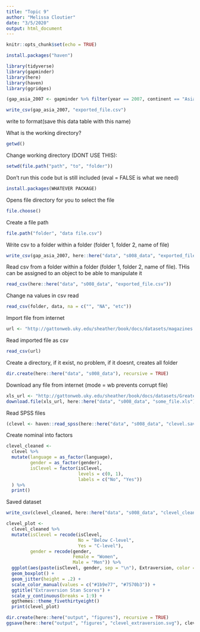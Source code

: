 ```yaml
---
title: "Topic 9"
author: "Melissa Cloutier"
date: "3/5/2020"
output: html_document
---
```


```r
knitr::opts_chunk$set(echo = TRUE)
```
```r
install.packages("haven")
```

```r
library(tidyverse)
library(gapminder)
library(here)
library(haven)
library(ggridges)
```

```r
(gap_asia_2007 <- gapminder %>% filter(year == 2007, continent == "Asia"))
```

```r
write_csv(gap_asia_2007, "exported_file.csv") 
```
write to format(save this data table with this name)

What is the working directory?
```r
getwd()
```

Change working directory (DONT USE THIS):

```r
setwd(file.path("path", "to", "folder"))
```


Don't run this code but is still included (eval = FALSE is what we need)
```r
install.packages(WHATEVER PACKAGE)
```

Opens file directory for you to select the file
```r
file.choose()
```


Create a file path
```r
file.path("folder", "data file.csv")
```


Write csv to a folder within a folder (folder 1, folder 2, name of file)
```r
write_csv(gap_asia_2007, here::here("data", "s008_data", "exported_file.csv"))
```


Read csv from a folder within a folder (folder 1, folder 2, name of file). THis can be assigned to an object to be able to manipulate it
```r
read_csv(here::here("data", "s008_data", "exported_file.csv"))
```

Change na values in csv read
```r
read_csv(folder, data, na = c("", "NA", "etc"))
```

Import file from internet
```r
url <- "http://gattonweb.uky.edu/sheather/book/docs/datasets/magazines.csv"
```

Read imported file as csv
```r
read_csv(url)
```

Create a directory, if it exist, no problem, if it doesnt, creates all folder
```r
dir.create(here::here("data", "s008_data"), recursive = TRUE)
```


Download any file from internet (mode = wb prevents corrupt file)
```r
xls_url <- "http://gattonweb.uky.edu/sheather/book/docs/datasets/GreatestGivers.xls"
download.file(xls_url, here::here("data", "s008_data", "some_file.xls"), mode = "wb")
```

Read SPSS files
```r
(clevel <- haven::read_spss(here::here("data", "s008_data", "clevel.sav")))
```

Create nominal into factors
```r
clevel_cleaned <-
  clevel %>% 
  mutate(language = as_factor(language),
         gender = as_factor(gender),
         isClevel = factor(isClevel, 
                           levels = c(0, 1), 
                           labels = c("No", "Yes"))
  ) %>% 
  print()
```

Saved dataset
```r
write_csv(clevel_cleaned, here::here("data", "s008_data", "clevel_cleaned.csv"))
```

```r
clevel_plot <-
  clevel_cleaned %>% 
  mutate(isClevel = recode(isClevel, 
                           No = "Below C-level", 
                           Yes = "C-level"),
         gender = recode(gender,
                         Female = "Women",
                         Male = "Men")) %>% 
  ggplot(aes(paste(isClevel, gender, sep = "\n"), Extraversion, color = gender)) +
  geom_boxplot() +
  geom_jitter(height = .2) +
  scale_color_manual(values = c("#1b9e77", "#7570b3")) +
  ggtitle("Extraversion Stan Scores") +
  scale_y_continuous(breaks = 1:9) +
  ggthemes::theme_fivethirtyeight()
  print(clevel_plot)
```

```r
dir.create(here::here("output", "figures"), recursive = TRUE)
ggsave(here::here("output", "figures", "clevel_extraversion.svg"), clevel_plot)
```

